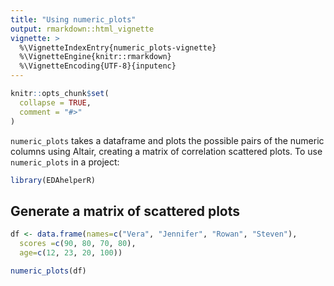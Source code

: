 ```yaml
---
title: "Using numeric_plots"
output: rmarkdown::html_vignette
vignette: >
  %\VignetteIndexEntry{numeric_plots-vignette}
  %\VignetteEngine{knitr::rmarkdown}
  %\VignetteEncoding{UTF-8}{inputenc}
---
```


```r
knitr::opts_chunk$set(
  collapse = TRUE,
  comment = "#>"
)
```

`numeric_plots` takes a dataframe and plots the possible pairs of the numeric columns using Altair, creating a matrix of correlation scattered plots.  To use `numeric_plots` in a project:
```r
library(EDAhelperR)
```

## Generate a matrix of scattered plots
```r
df <- data.frame(names=c("Vera", "Jennifer", "Rowan", "Steven"),
  scores =c(90, 80, 70, 80),
  age=c(12, 23, 20, 100))

numeric_plots(df)
```

